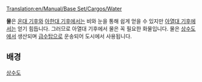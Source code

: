 [[Translation:en/Manual/Base Set/Cargos/Water]]

{{ko/화물|name=물
|image=Water.png
|produced=[[ko/상수도|상수도]]
|accepted=[[ko/급수탑|급수탑]]
}}
'''물'''은 [[ko/Manual/기후#ondae-gihu|온대 기후]]와 [[ko/Manual/기후#ahandae-gihu|아한대 기후]]에서는 비와 눈을 통해 쉽게 얻을 수 있지만 [[ko/Manual/기후#ayeoldae-gihu|아열대 기후]]에서는 얻기 힘듭니다. 그러므로 아열대 기후에서 물은 꼭 필요한 화물입니다. 물은 [[ko/상수도|상수도]]에서 생산되며 [[ko/급수탑|급수탑]]으로 운송되어 도시에서 사용됩니다.

==배경==
[https://ko.wikipedia.org/wiki/수도_(시설) 상수도]